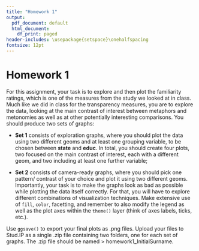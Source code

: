 ```yaml
---
title: "Homework 1"
output:
  pdf_document: default
  html_document:
    df_print: paged
header-includes: \usepackage{setspace}\onehalfspacing
fontsize: 12pt
---
```


# Homework 1

For this assignment, your task is to explore and then plot the familiarity ratings, which is one of the measures from the study we looked at in class. Much like we did in class for the transparency measures, you are to explore the data, looking at the main contrast of interest between metaphors and metonomies as well as at other potentially interesting comparisons. You should produce two sets of graphs: 

* **Set 1** consists of exploration graphs, where you should plot the data using two different geoms and at least one grouping variable, to be chosen between **state** and **educ**. In total, you should create four plots, two focused on the main contrast of interest, each with a different geom, and two including at least one further variable;

* **Set 2** consists of camera-ready graphs, where you should pick one pattern/ contrast of your choice and plot it using two different geoms. Importantly, your task is to make the graphs look as bad as possible while plotting the data itself correctly. For that, you will have to explore different combinations of visualization techniques. Make extensive use of `fill`, `color`, facetting, and remember to also modify the legend as well as the plot axes within the `theme()` layer (think of axes labels, ticks, etc.).

Use `ggsave()` to export your final plots as .png files. Upload your files to Stud.IP as a single .zip file containing two folders, one for each set of graphs. The .zip file should be named > homework1_InitialSurname.
